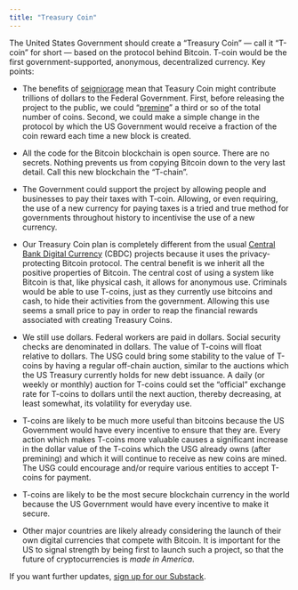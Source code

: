 ```yaml
---
title: "Treasury Coin"
---
```


The United States Government should create a "Treasury Coin" --- call it "T-coin" for short --- based on the protocol behind Bitcoin. T-coin would be the first government-supported, anonymous, decentralized currency. Key points:

* The benefits of [seigniorage](seigniorage.html) mean that Teasury Coin might contribute trillions of dollars to the Federal Government. First, before releasing the project to the public, we could "[premine](https://www.investopedia.com/terms/p/premining.asp)" a third or so of the total number of coins. Second, we could make a simple change in the protocol by which the US Government would receive a fraction of the coin reward each time a new block is created.

* All the code for the Bitcoin blockchain is open source. There are no secrets. Nothing prevents us from copying Bitcoin down to the very last detail. Call this new blockchain the "T-chain".

* The Government could support the project by allowing people and businesses to pay their taxes with T-coin. Allowing, or even requiring, the use of a new currency for paying taxes is a tried and true method for governments throughout history to incentivise the use of a new currency.

* Our Treasury Coin plan is completely different from the usual [Central Bank Digital Currency](https://en.wikipedia.org/wiki/Central_bank_digital_currency) (CBDC) projects because it uses the privacy-protecting Bitcoin protocol. The central benefit is we inherit all the positive properties of Bitcoin. The central cost of using a system like Bitcoin is that, like physical cash, it allows for anonymous use. Criminals would be able to use T-coins, just as they currently use bitcoins and cash, to hide their activities from the government. Allowing this use seems a small price to pay in order to reap the financial rewards associated with creating Treasury Coins.

* We still use dollars. Federal workers are paid in dollars. Social security checks are denominated in dollars. The value of T-coins will float relative to dollars. The USG could bring some stability to the value of T-coins by having a regular off-chain auction, similar to the auctions which the US Treasury currently holds for new debt issuance. A daily (or weekly or monthly) auction for T-coins could set the "official" exchange rate for T-coins to dollars until the next auction, thereby decreasing, at least somewhat, its volatility for everyday use.

* T-coins are likely to be much more useful than bitcoins because the US Government would have every incentive to ensure that they are. Every action which makes T-coins more valuable causes a significant increase in the dollar value of the T-coins which the USG already owns (after premining) and which it will continue to receive as new coins are mined. The USG could encourage and/or require various entities to accept T-coins for payment.

* T-coins are likely to be the most secure blockchain currency in the world because the US Government would have every incentive to make it secure.

* Other major countries are likely already considering the launch of their own digital currencies that compete with Bitcoin. It is important for the US to signal strength by being first to launch such a project, so that the future of cryptocurrencies is *made in America*.

If you want further updates, [sign up for our Substack](https://treasurycoin.substack.com/).


